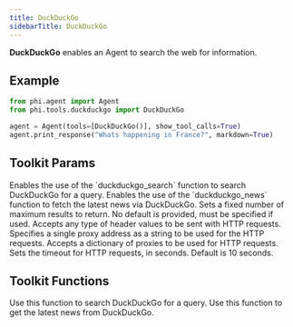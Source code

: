 ```yaml
---
title: DuckDuckGo
sidebarTitle: DuckDuckGo
---
```


**DuckDuckGo** enables an Agent to search the web for information.

## Example

```python cookbook/tools/duckduckgo.py
from phi.agent import Agent
from phi.tools.duckduckgo import DuckDuckGo

agent = Agent(tools=[DuckDuckGo()], show_tool_calls=True)
agent.print_response("Whats happening in France?", markdown=True)
```

## Toolkit Params

<ResponseField name="search" type="bool" default="True">
  Enables the use of the `duckduckgo_search` function to search DuckDuckGo for a
  query.
</ResponseField>
<ResponseField name="news" type="bool" default="True">
  Enables the use of the `duckduckgo_news` function to fetch the latest news via
  DuckDuckGo.
</ResponseField>
<ResponseField name="fixed_max_results" type="int">
  Sets a fixed number of maximum results to return. No default is provided, must
  be specified if used.
</ResponseField>
<ResponseField name="headers" type="Any">
  Accepts any type of header values to be sent with HTTP requests.
</ResponseField>
<ResponseField name="proxy" type="str">
  Specifies a single proxy address as a string to be used for the HTTP requests.
</ResponseField>
<ResponseField name="proxies" type="Any">
  Accepts a dictionary of proxies to be used for HTTP requests.
</ResponseField>
<ResponseField name="timeout" type="int" default="10">
  Sets the timeout for HTTP requests, in seconds. Default is 10 seconds.
</ResponseField>

## Toolkit Functions

<ResponseField name="duckduckgo_search">
  Use this function to search DuckDuckGo for a query.
</ResponseField>
<ResponseField name="duckduckgo_news">
  Use this function to get the latest news from DuckDuckGo.
</ResponseField>
